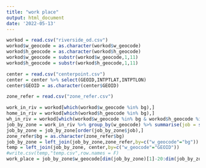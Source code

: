 ---
title: "work place"
output: html_document
date: '2022-05-13'
---

```{r}
workod = read.csv("riverside_od.csv")
workod$w_geocode = as.character(workod$w_geocode)
workod$h_geocode = as.character(workod$h_geocode)
workod$w_geocode = substr(workod$w_geocode,1,11)
workod$h_geocode = substr(workod$h_geocode,1,11)


```

```{r}
center = read.csv("centerpoint.csv")
center = center %>% select(GEOID,INTPTLAT,INTPTLON)
center$GEOID = as.character(center$GEOID)

zone_refer = read.csv("zone_refer.csv")
```


```{r}
work_in_riv = workod[which(workod$w_geocode %in% bg),]
home_in_riv = workod[which(workod$h_geocode %in% bg),]
wh_in_riv = workod[which(workod$w_geocode %in% bg & workod$h_geocode %in% bg),]
job_by_zone = work_in_riv %>% group_by(w_geocode) %>% summarise(job = sum(S000))
job_by_zone = job_by_zone[order(job_by_zone$job),]
zone_refer$bg = as.character(zone_refer$bg)
job_by_zone = left_join(job_by_zone,zone_refer,by=c("w_geocode"="bg"))
temp = left_join(job_by_zone, center,by=c("w_geocode"="GEOID"))
#write.csv(temp,"temp.csv",row.names = F)
work_place = job_by_zone$w_geocode[dim(job_by_zone)[1]-20:dim(job_by_zone)[1]]

```


